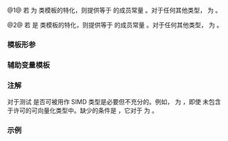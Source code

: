 {{cpp/experimental/title|is_simd|is_simd_mask}}
{{cpp/experimental/simd/navbar}}

{{dcl begin}}
{{dcl header|experimental/simd}}
{{dcl|since=parallelism_ts_2|num=1|1=
template&lt; class T &gt;
struct is_simd;
}}
{{dcl|since=parallelism_ts_2|num=2|1=
template&lt; class T &gt;
struct is_simd_mask;
}}
{{dcl end}}

@1@ 若 {{tt|T}} 为 {{rlpt|simd}} 类模板的特化，则提供等于 {{c|true}} 的成员常量 {{c|value}}。对于任何其他类型，{{c|value}} 为 {{c|false}}。

@2@ 若 {{tt|T}} 是 {{rlpt|simd_mask}} 类模板的特化，则提供等于 {{c|true}} 的成员常量 {{c|value}}。对于任何其他类型，{{c|value}} 为 {{c|false}}。

===模板形参===
{{par begin}}
{{par | T |要检查的类型}}
{{par end}}

===辅助变量模板===
{{dcl begin}}
{{dcl|since=parallelism_ts_2|1=
template&lt; class T &gt;
constexpr bool is_simd_v = is_simd&lt;T&gt;::value;
}}
{{dcl|since=parallelism_ts_2|1=
template&lt; class T &gt;
constexpr bool is_simd_mask_v = is_simd_mask&lt;T&gt;::value;
}}
{{dcl end}}

{{cpp/types/integral_constant/inherit | {{tt|T}} 为 {{rlpt|simd}}/{{rlpt|simd_mask}} 类型}}

===注解===
{{c|is_simd_v&lt;T&gt;}} 对于测试 {{tt|T}} 是否可被用作 SIMD 类型是必要但不充分的。例如，{{c|is_simd_v&lt;simd&lt;bool&gt;&gt;}} 为 {{c|true}}，即使 {{c|bool}} 未包含于许可的可向量化类型中。缺少的条件是 {{c|std::is_constructible_v&lt;T&gt;}}，它对于 {{c|simd&lt;bool&gt;}} 为 {{c|false}}。

===示例===
{{example
|code=
#include &lt;experimental/simd&gt;
#include &lt;iostream&gt;
#include &lt;string_view&gt;

namespace stdx = std::experimental;

template&lt;typename T&gt;
void test_simd(std::string_view type_name)
{
    std::cout &lt;&lt; std::boolalpha
              &lt;&lt; "Type: " &lt;&lt; type_name &lt;&lt; '\n'
              &lt;&lt; "  is_simd: " &lt;&lt; stdx::is_simd_v&lt;T&gt; &lt;&lt; '\n'
              &lt;&lt; "  is_constructible: " &lt;&lt; std::is_constructible_v&lt;T&gt; &lt;&lt; '\n';
}

template&lt;typename T&gt;
void test_simd_mask(std::string_view type_name)
{
    std::cout &lt;&lt; std::boolalpha
              &lt;&lt; "Type: " &lt;&lt; type_name &lt;&lt; '\n'
              &lt;&lt; "  is_simd_mask: " &lt;&lt; stdx::is_simd_mask_v&lt;T&gt; &lt;&lt; '\n'
              &lt;&lt; "  is_constructible: " &lt;&lt; std::is_constructible_v&lt;T&gt; &lt;&lt; "\n\n";
}

int main() 
{
    test_simd&lt;int&gt;("int");
    test_simd_mask&lt;int&gt;("int");

    test_simd&lt;stdx::simd&lt;float&gt;&gt;("simd&lt;float&gt;");
    test_simd_mask&lt;stdx::simd_mask&lt;float&gt;&gt;("simd_mask&lt;float&gt;");

    test_simd&lt;stdx::simd&lt;bool&gt;&gt;("simd&lt;bool&gt;");
    test_simd_mask&lt;stdx::simd_mask&lt;bool&gt;&gt;("simd_mask&lt;bool&gt;");
}
|output=
Type: int
  is_simd: false
  is_constructible: true
Type: int
  is_simd_mask: false
  is_constructible: true

Type: simd&lt;float&gt;
  is_simd: true
  is_constructible: true
Type: simd_mask&lt;float&gt;
  is_simd_mask: true
  is_constructible: true

Type: simd&lt;bool&gt;
  is_simd: true
  is_constructible: false
Type: simd_mask&lt;bool&gt;
  is_simd_mask: true
  is_constructible: false
}}

{{langlinks|en|ja}}